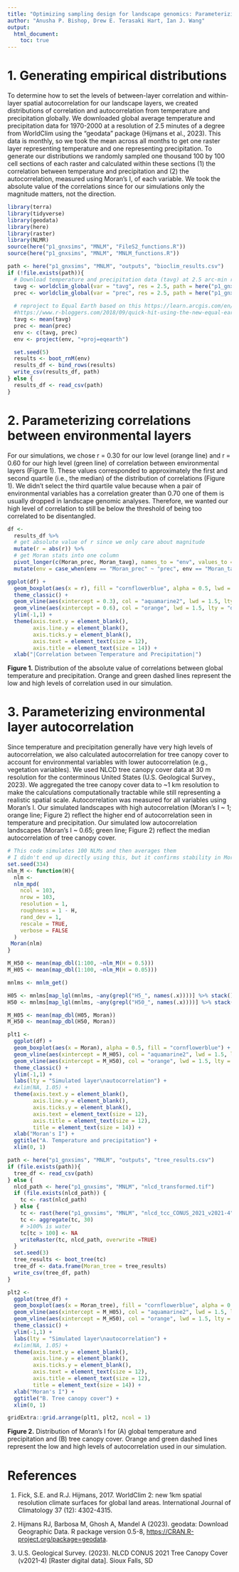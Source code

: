 ```yaml
---
title: "Optimizing sampling design for landscape genomics: Parameterizing landscape correlation and autocorrelation"
author: "Anusha P. Bishop, Drew E. Terasaki Hart, Ian J. Wang"
output: 
  html_document:
    toc: true
---
```


# 1. Generating empirical distributions
To determine how to set the levels of between-layer correlation and within-layer spatial autocorrelation for our landscape layers, we created distributions of correlation and autocorrelation from temperature and precipitation globally. We downloaded global average temperature and precipitation data for 1970-2000 at a resolution of 2.5 minutes of a degree from WorldClim using the "geodata" package (Hijmans et al., 2023). This data is monthly, so we took the mean across all months to get one raster layer representing temperature and one representing precipitation. To generate our distributions we randomly sampled one thousand 100 by 100 cell sections of each raster and calculated within these sections (1) the correlation between temperature and precipitation and (2) the autocorrelation, measured using Moran's I, of each variable. We took the absolute value of the correlations since for our simulations only the magnitude matters, not the direction.

```r
library(terra)
library(tidyverse)
library(geodata)
library(here)
library(raster)
library(NLMR)
source(here("p1_gnxsims", "MNLM", "FileS2_functions.R"))
source(here("p1_gnxsims", "MNLM", "MNLM_functions.R"))
```

```r
path <- here("p1_gnxsims", "MNLM", "outputs", "bioclim_results.csv")
if (!file.exists(path)){
  # Download temperature and precipitation data (tavg) at 2.5 arc-min resolution
  tavg <- worldclim_global(var = "tavg", res = 2.5, path = here("p1_gnxsims", "MNLM"))
  prec <- worldclim_global(var = "prec", res = 2.5, path = here("p1_gnxsims", "MNLM"))
  
  # reproject to Equal Earth based on this https://learn.arcgis.com/en/projects/choose-the-right-projection/
  #https://www.r-bloggers.com/2018/09/quick-hit-using-the-new-equal-earth-projection-in-r/
  tavg <- mean(tavg)
  prec <- mean(prec)
  env <- c(tavg, prec)
  env <- project(env, "+proj=eqearth")

  set.seed(5)
  results <- boot_rnM(env)
  results_df <- bind_rows(results)
  write_csv(results_df, path)
} else {
  results_df <- read_csv(path)
}
```

# 2. Parameterizing correlations between environmental layers

For our simulations, we chose r = 0.30 for our low level (orange line) and r = 0.60 for our high level (green line) of correlation between environmental layers (Figure 1). These values corresponded to approximately the first and second quartile (i.e., the median) of the distribution of correlations (Figure 1). We didn't select the third quartile value because when a pair of environmental variables has a correlation greater than 0.70 one of them is usually dropped in landscape genomic analyses. Therefore, we wanted our high level of correlation to still be below the threshold of being too correlated to be disentangled. 

```r
df <-  
  results_df %>%
  # get absolute value of r since we only care about magnitude
  mutate(r = abs(r)) %>%
  # get Moran stats into one column
  pivot_longer(c(Moran_prec, Moran_tavg), names_to = "env", values_to = "Moran") %>%
  mutate(env = case_when(env == "Moran_prec" ~ "prec", env == "Moran_tavg" ~ "tavg"))

ggplot(df) +
  geom_boxplot(aes(x = r), fill = "cornflowerblue", alpha = 0.5, lwd = 1) +
  theme_classic() +
  geom_vline(aes(xintercept = 0.3), col = "aquamarine2", lwd = 1.5, lty = "dashed") +
  geom_vline(aes(xintercept = 0.6), col = "orange", lwd = 1.5, lty = "dashed") +
  ylim(-1,1) +
  theme(axis.text.y = element_blank(),
        axis.line.y = element_blank(),
        axis.ticks.y = element_blank(),
        axis.text = element_text(size = 12),
        axis.title = element_text(size = 14)) +
  xlab("|Correlation between Temperature and Precipitation|")
```

**Figure 1.** Distribution of the absolute value of correlations between global temperature and precipitation. Orange and green dashed lines represent the low and high levels of correlation used in our simulation.

# 3. Parameterizing environmental layer autocorrelation 

Since temperature and precipitation generally have very high levels of autocorrelation, we also calculated autocorrelation for tree canopy cover to account for environmental variables with lower autocorrelation (e.g., vegetation variables). We used NLCD tree canopy cover data at 30 m resolution for the conterminous United States (U.S. Geological Survey., 2023). We aggregated the tree canopy cover data to ~1 km resolution to make the calculations computationally tractable while still representing a realistic spatial scale. Autocorrelation was measured for all variables using Moran's I. Our simulated landscapes with high autocorrelation (Moran's I ~ 1; orange line; Figure 2) reflect the higher end of autocorrelation seen in temperature and precipitation. Our simulated low autocorrelation landscapes (Moran's I ~ 0.65; green line; Figure 2) reflect the median autocorrelation of tree canopy cover.

```r
# This code simulates 100 NLMs and then averages them
# I didn't end up directly using this, but it confirms stability in Moran's I across different H values
set.seed(334)
nlm_M <- function(H){
  nlm <-
  nlm_mpd(
    ncol = 103,
    nrow = 103,
    resolution = 1,
    roughness = 1 - H,
    rand_dev = 1,
    rescale = TRUE,
    verbose = FALSE
  )
 Moran(nlm)
}

M_H50 <- mean(map_dbl(1:100, ~nlm_M(H = 0.5)))
M_H05 <- mean(map_dbl(1:100, ~nlm_M(H = 0.05)))
```

```r
mnlms <- mnlm_get()

H05 <- mnlms[map_lgl(mnlms, ~any(grepl("H5_", names(.x))))] %>% stack() %>% as.list()
H50 <- mnlms[map_lgl(mnlms, ~any(grepl("H50_", names(.x))))] %>% stack() %>% as.list()

M_H05 <- mean(map_dbl(H05, Moran))
M_H50 <- mean(map_dbl(H50, Moran))
```

```r
plt1 <-
  ggplot(df) +
  geom_boxplot(aes(x = Moran), alpha = 0.5, fill = "cornflowerblue") +
  geom_vline(aes(xintercept = M_H05), col = "aquamarine2", lwd = 1.5, lty = "dashed") +
  geom_vline(aes(xintercept = M_H50), col = "orange", lwd = 1.5, lty = "dashed") +
  theme_classic() +
  ylim(-1,1) +
  labs(lty = "Simulated layer\nautocorrelation") +
  #xlim(NA, 1.05) +
  theme(axis.text.y = element_blank(),
        axis.line.y = element_blank(),
        axis.ticks.y = element_blank(),
        axis.text = element_text(size = 12),
        axis.title = element_text(size = 12),
        title = element_text(size = 14)) +
  xlab("Moran's I") +
  ggtitle("A. Temperature and precipitation") +
  xlim(0, 1)
```


```r
path <- here("p1_gnxsims", "MNLM", "outputs", "tree_results.csv")
if (file.exists(path)){
  tree_df <- read_csv(path)
} else {
  nlcd_path <- here("p1_gnxsims", "MNLM", "nlcd_transformed.tif")
  if (file.exists(nlcd_path)) {
    tc <- rast(nlcd_path)
  } else {
    tc <- rast(here("p1_gnxsims", "MNLM", "nlcd_tcc_CONUS_2021_v2021-4", "nlcd_tcc_conus_2021_v2021-4.tif"))
    tc <- aggregate(tc, 30)
    # >100% is water
    tc[tc > 100] <- NA 
    writeRaster(tc, nlcd_path, overwrite =TRUE)
  }
  set.seed(3)
  tree_results <- boot_tree(tc)
  tree_df <- data.frame(Moran_tree = tree_results) 
  write_csv(tree_df, path)
}
```
```r
plt2 <- 
  ggplot(tree_df) +
  geom_boxplot(aes(x = Moran_tree), fill = "cornflowerblue", alpha = 0.5) +
  geom_vline(aes(xintercept = M_H05), col = "aquamarine2", lwd = 1.5, lty = "dashed") +
  geom_vline(aes(xintercept = M_H50), col = "orange", lwd = 1.5, lty = "dashed") +
  theme_classic() +
  ylim(-1,1) +
  labs(lty = "Simulated layer\nautocorrelation") +
  #xlim(NA, 1.05) +
  theme(axis.text.y = element_blank(),
        axis.line.y = element_blank(),
        axis.ticks.y = element_blank(),
        axis.text = element_text(size = 12),
        axis.title = element_text(size = 12),
        title = element_text(size = 14)) +
  xlab("Moran's I") +
  ggtitle("B. Tree canopy cover") +
  xlim(0, 1)

```

```r
gridExtra::grid.arrange(plt1, plt2, ncol = 1)
```
**Figure 2.** Distribution of Moran's I for (A) global temperature and precipitation and (B) tree canopy cover. Orange and green dashed lines represent the low and high levels of autocorrelation used in our simulation.

# References

1.  Fick, S.E. and R.J. Hijmans, 2017. WorldClim 2: new 1km spatial resolution climate surfaces for global land areas. International Journal of Climatology 37 (12): 4302-4315.

2.  Hijmans RJ, Barbosa M, Ghosh A, Mandel A (2023). geodata: Download Geographic Data. R package version 0.5-8, <https://CRAN.R-project.org/package=geodata>.

3. U.S. Geological Survey. (2023). NLCD CONUS 2021 Tree Canopy Cover (v2021-4) [Raster digital data]. Sioux Falls, SD


